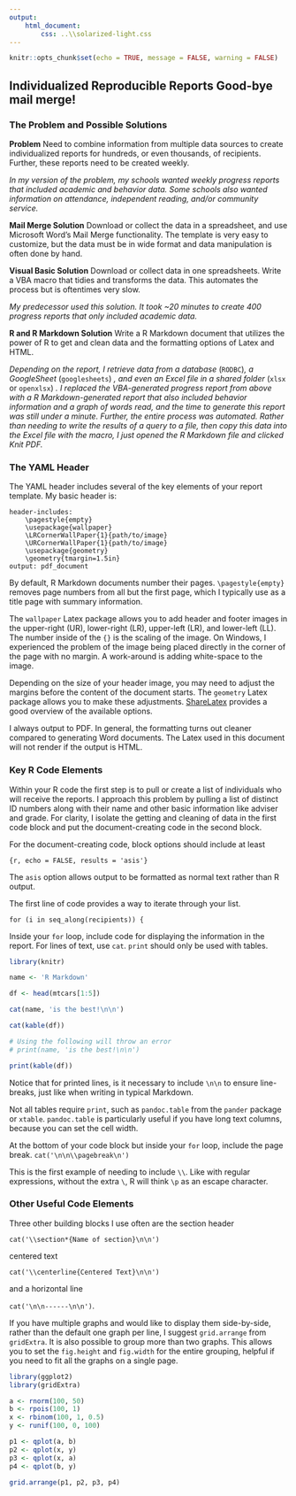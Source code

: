 ```yaml
---
output: 
    html_document:
        css: ..\\solarized-light.css
---
```

```r
knitr::opts_chunk$set(echo = TRUE, message = FALSE, warning = FALSE)
```
## Individualized Reproducible Reports Good-bye mail merge!

### The Problem and Possible Solutions

**Problem** Need to combine information from multiple data sources to create individualized reports for hundreds, or even thousands, of recipients. Further, these reports need to be created weekly.

*In my version of the problem, my schools wanted weekly progress reports that included academic and behavior data. Some schools also wanted information on attendance, independent reading, and/or community service.*

**Mail Merge Solution** Download or collect the data in a spreadsheet, and use Microsoft Word's Mail Merge functionality. The template is very easy to customize, but the data must be in wide format and data manipulation is often done by hand.

**Visual Basic Solution** Download or collect data in one spreadsheets. Write a VBA macro that tidies and transforms the data. This automates the process but is oftentimes very slow. 

*My predecessor used this solution. It took ~20 minutes to create 400 progress reports that only included academic data.*

**R and R Markdown Solution** Write a R Markdown document that utilizes the power of R to get and clean data and the formatting options of Latex and HTML.

*Depending on the report, I retrieve data from a database* (`RODBC`)*, a GoogleSheet* (`googlesheets`) *, and even an Excel file in a shared folder* (`xlsx` or `openxlsx`) *. I replaced the VBA-generated progress report from above with a R Markdown-generated report that also included behavior information and a graph of words read, and the time to generate this report was still under a minute. Further, the entire process was automated. Rather than needing to write the results of a query to a file, then copy this data into the Excel file with the macro, I just opened the R Markdown file and clicked Knit PDF.*

### The YAML Header

The YAML header includes several of the key elements of your report template. My basic header is:

```
header-includes: 
    \pagestyle{empty} 
    \usepackage{wallpaper} 
    \LRCornerWallPaper{1}{path/to/image} 
    \URCornerWallPaper{1}{path/to/image} 
    \usepackage{geometry} 
    \geometry{tmargin=1.5in}
output: pdf_document
```

By default, R Markdown documents number their pages. `\pagestyle{empty}` removes page numbers from all but the first page, which I typically use as a title page with summary information. 

The `wallpaper` Latex package allows you to add header and footer images in the upper-right (UR), lower-right (LR), upper-left (LR), and lower-left (LL). The number inside of the `{}` is the scaling of the image. On Windows, I experienced the problem of the image being placed directly in the corner of the page with no margin. A work-around is adding white-space to the image.

Depending on the size of your header image, you may need to adjust the margins before the content of the document starts. The `geometry` Latex package allows you to make these adjustments. [ShareLatex](https://www.sharelatex.com/learn/Page_size_and_margins#Paper_size.2C_orientation_and_margins) provides a good overview of the available options.  

I always output to PDF. In general, the formatting turns out cleaner compared to generating Word documents. The Latex used in this document will not render if the output is HTML. 

### Key R Code Elements

Within your R code the first step is to pull or create a list of individuals who will receive the reports. I approach this problem by pulling a list of distinct ID numbers along with their name and other basic information like adviser and grade. For clarity, I isolate the getting and cleaning of data in the first code block and put the document-creating code in the second block.

For the document-creating code, block options should include at least

`{r, echo = FALSE, results = 'asis'}`

The `asis` option allows output to be formatted as normal text rather than R output. 

The first line of code provides a way to iterate through your list.

`for (i in seq_along(recipients)) {`

Inside your `for` loop, include code for displaying the information in the report. For lines of text, use `cat`. `print` should only be used with tables.

```r
library(knitr)

name <- 'R Markdown' 

df <- head(mtcars[1:5])

cat(name, 'is the best!\n\n')

cat(kable(df))

# Using the following will throw an error
# print(name, 'is the best!\n\n')

print(kable(df))

```

Notice that for printed lines, is it necessary to include `\n\n` to ensure line-breaks, just like when writing in typical Markdown.

Not all tables require `print`, such as `pandoc.table` from the `pander` package or `xtable`. `pandoc.table` is particularly useful if you have long text columns, because you can set the cell width.

At the bottom of your code block but inside your `for` loop, include the page break. `cat('\n\n\\pagebreak\n')`

This is the first example of needing to include `\\`. Like with regular expressions, without the extra `\`, R will think `\p` as an escape character.

### Other Useful Code Elements

Three other building blocks I use often are the section header 

`cat('\\section*{Name of section}\n\n')`

centered text 

`cat('\\centerline{Centered Text}\n\n')`

and a horizontal line 

`cat('\n\n------\n\n')`.

If you have multiple graphs and would like to display them side-by-side, rather than the default one graph per line, I suggest `grid.arrange` from `gridExtra`. It is also possible to group more than two graphs. This allows you to set the `fig.height` and `fig.width` for the entire grouping, helpful if you need to fit all the graphs on a single page.

```r
library(ggplot2)
library(gridExtra)

a <- rnorm(100, 50)
b <- rpois(100, 1)
x <- rbinom(100, 1, 0.5)
y <- runif(100, 0, 100)

p1 <- qplot(a, b)
p2 <- qplot(x, y)
p3 <- qplot(x, a)
p4 <- qplot(b, y)

grid.arrange(p1, p2, p3, p4)
```